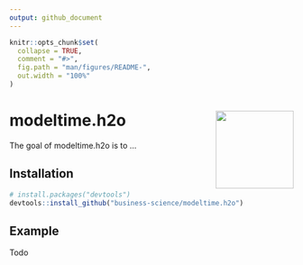 ```yaml
---
output: github_document
---
```


<!-- README.md is generated from README.Rmd. Please edit that file -->

```r
knitr::opts_chunk$set(
  collapse = TRUE,
  comment = "#>",
  fig.path = "man/figures/README-",
  out.width = "100%"
)
```

# modeltime.h2o <img src='man/figures/logo.png' align="right" height="138" />

<!-- badges: start -->
<!-- badges: end -->

The goal of modeltime.h2o is to ...

## Installation

``` r
# install.packages("devtools")
devtools::install_github("business-science/modeltime.h2o")
```
## Example

Todo